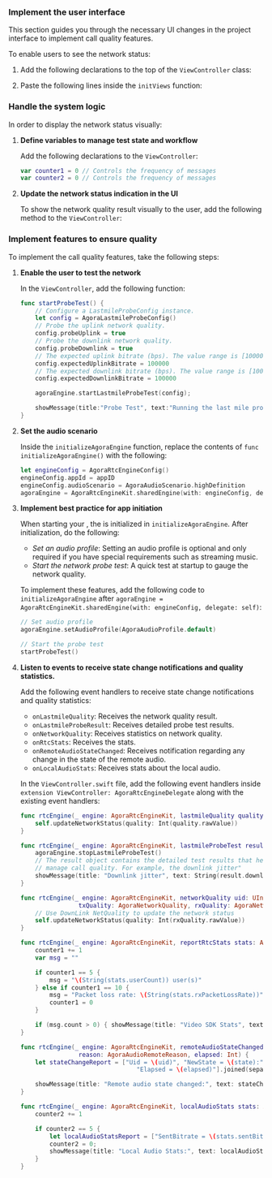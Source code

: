 

### Implement the user interface

This section guides you through the necessary UI changes in the <Vg k="GET_STARTED"/> project interface to implement call quality features.

To enable <Vpl k="CLIENT" /> users to see the network status:

1. Add the following declarations to the top of the `ViewController` class:

    <ImplementDeclarations />

1. Paste the following lines inside the `initViews` function:

    <ImplementLabels />

### Handle the system logic

In order to display the network status visually:

1. **Define variables to manage test state and workflow**

    Add the following declarations to the `ViewController`:

    ```swift
    var counter1 = 0 // Controls the frequency of messages
    var counter2 = 0 // Controls the frequency of messages
    ```

1. **Update the network status indication in the UI**

    To show the network quality result visually to the user, add the following method to the `ViewController`:

    <NetworkStatus />

### Implement features to ensure quality

To implement the call quality features, take the following steps:

1. **Enable the user to test the network**

    In the `ViewController`, add the following function:

    ```swift
    func startProbeTest() {
        // Configure a LastmileProbeConfig instance.
        let config = AgoraLastmileProbeConfig()
        // Probe the uplink network quality.
        config.probeUplink = true
        // Probe the downlink network quality.
        config.probeDownlink = true
        // The expected uplink bitrate (bps). The value range is [100000,5000000].
        config.expectedUplinkBitrate = 100000
        // The expected downlink bitrate (bps). The value range is [100000,5000000].
        config.expectedDownlinkBitrate = 100000

        agoraEngine.startLastmileProbeTest(config);

        showMessage(title:"Probe Test", text:"Running the last mile probe test ...")
    }
    ```

1. **Set the audio scenario**

    Inside the `initializeAgoraEngine` function, replace the contents of `func initializeAgoraEngine()` with the following:

    ```swift
    let engineConfig = AgoraRtcEngineConfig()
    engineConfig.appId = appID
    engineConfig.audioScenario = AgoraAudioScenario.highDefinition
    agoraEngine = AgoraRtcEngineKit.sharedEngine(with: engineConfig, delegate: self)
    ```

1. **Implement best practice for app initiation**

    When starting your <Vpl k="CLIENT" />, the <Vg k="ENGINE" /> is initialized in `initializeAgoraEngine`. After initialization, do the following:

    * _Set an audio profile_: Setting an audio profile is optional and only required if you have special requirements such as streaming music.
    * _Start the network probe test_: A quick test at startup to gauge the network quality.

    To implement these features, add the following code to `initializeAgoraEngine` after `agoraEngine = AgoraRtcEngineKit.sharedEngine(with: engineConfig, delegate: self)`:

    ```swift
    // Set audio profile
    agoraEngine.setAudioProfile(AgoraAudioProfile.default)

    // Start the probe test
    startProbeTest()
    ```

1. **Listen to <Vg k="ENGINE" /> events to receive state change notifications and quality statistics.**

    Add the following event handlers to receive state change notifications and quality statistics:

    * `onLastmileQuality`: Receives the network quality result.
    * `onLastmileProbeResult`: Receives detailed probe test results.
    * `onNetworkQuality`: Receives statistics on network quality.
    * `onRtcStats`: Receives the <Vg k="ENGINE" /> stats.
    * `onRemoteAudioStateChanged`: Receives notification regarding any change in the state of the remote audio.
    * `onLocalAudioStats`: Receives stats about the local audio.

    In the `ViewController.swift` file, add the following event handlers inside `extension ViewController: AgoraRtcEngineDelegate` along with the existing event handlers:

    ```swift
    func rtcEngine(_ engine: AgoraRtcEngineKit, lastmileQuality quality: AgoraNetworkQuality) {
        self.updateNetworkStatus(quality: Int(quality.rawValue))
    }

    func rtcEngine(_ engine: AgoraRtcEngineKit, lastmileProbeTest result: AgoraLastmileProbeResult) {
        agoraEngine.stopLastmileProbeTest()
        // The result object contains the detailed test results that help you
        // manage call quality. For example, the downlink jitter"
        showMessage(title: "Downlink jitter", text: String(result.downlinkReport.jitter))
    }

    func rtcEngine(_ engine: AgoraRtcEngineKit, networkQuality uid: UInt,
                    txQuality: AgoraNetworkQuality, rxQuality: AgoraNetworkQuality) {
        // Use DownLink NetQuality to update the network status
        self.updateNetworkStatus(quality: Int(rxQuality.rawValue))
    }

    func rtcEngine(_ engine: AgoraRtcEngineKit, reportRtcStats stats: AgoraChannelStats) {
        counter1 += 1
        var msg = ""

        if counter1 == 5 {
            msg = "\(String(stats.userCount)) user(s)"
        } else if counter1 == 10 {
            msg = "Packet loss rate: \(String(stats.rxPacketLossRate))"
            counter1 = 0
        }

        if (msg.count > 0) { showMessage(title: "Video SDK Stats", text: msg) }
    }

    func rtcEngine(_ engine: AgoraRtcEngineKit, remoteAudioStateChangedOfUid uid: UInt, state: AgoraAudioRemoteState,
                    reason: AgoraAudioRemoteReason, elapsed: Int) {
        let stateChangeReport = ["Uid = \(uid)", "NewState = \(state):", "Reason = \(reason):",
                                    "Elapsed = \(elapsed)"].joined(separator: "\n")

        showMessage(title: "Remote audio state changed:", text: stateChangeReport)
    }

    func rtcEngine(_ engine: AgoraRtcEngineKit, localAudioStats stats: AgoraRtcLocalAudioStats) {
        counter2 += 1

        if counter2 == 5 {
            let localAudioStatsReport = ["SentBitrate = \(stats.sentBitrate)", "codecType = \(stats.internalCodec)"].joined(separator: "\n")
            counter2 = 0;
            showMessage(title: "Local Audio Stats:", text: localAudioStatsReport)
        }
    }
    ```

